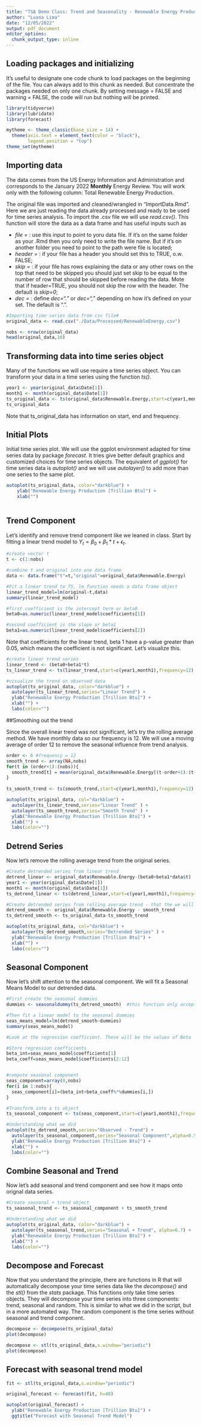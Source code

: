 ```yaml
---
title: "TSA Demo Class: Trend and Seasonality - Renewable Energy Production Modeling"
author: "Luana Lima"
date: "12/05/2022"
output: pdf_document
editor_options: 
  chunk_output_type: inline
---
```


## Loading packages and initializing

It's useful to designate one code chunk to load packages on the beginning of the file. You can always add to this chunk as needed. But concentrate the packages needed on only one chunk. 
By setting message = FALSE and warning = FALSE, the code will run but nothing will be printed. 

```r
library(tidyverse)
library(lubridate)
library(forecast)

mytheme <- theme_classic(base_size = 14) +
  theme(axis.text = element_text(color = "black"), 
        legend.position = "top") 
theme_set(mytheme)
```

## Importing data

The data comes from the US Energy Information and Administration and corresponds to the January 2022 **Monthly** Energy Review. You will work only with the following column: Total Renewable Energy Production.

The original file was imported and cleaned/wrangled in "ImportData.Rmd". Here we are just reading the data already processed and ready to be used for time series analysis. To import the .csv file we will use  *read.csv()*. This function will store the data as a data frame and has useful inputs such as

* *file = * : use this input to point to yoru data file. If it's on the same folder as your .Rmd then you only need to write the file name. But if it's on another folder you need to point to the path were file is located;
* *header =* : if your file has a header you should set this to TRUE, o.w. FALSE;
* *skip =* : if your file has rows explaining the data or any other rows on the top that need to be skipped you should just set skip to be equal to the number of row that should be skipped before reading the data. Mote that if header=TRUE, you should not skip the row with the header. The default is *skip=0*;
* *dec =* : define *dec="."* or *dec=","* depending on how it's defined on your set. The default is ".".

```r

#Importing time series data from csv file#
original_data <- read.csv("./Data/Processed/RenewableEnergy.csv")

nobs <- nrow(original_data)
head(original_data,10)

```
## Transforming data into time series object

Many of the functions we will use require a time series object. You can transform your data in a time series using the function *ts()*. 

```r
year1 <- year(original_data$Date[1])
month1 <- month(original_data$Date[1])
ts_original_data <- ts(original_data$Renewable.Energy,start=c(year1,month1),frequency=12) 
ts_original_data
```

Note that ts_original_data has information on start, end and frequency. 

## Initial Plots

Initial time series plot. We will use the ggplot environment adapted for time series data by package *forecast*. It tries give better default graphics and customized choices for time series objects. The equivalent of *ggplot()* for time series data is *autoplot()* and we will use *autolayer()* to add more than one series to the same plot. 

```r

autoplot(ts_original_data, color="darkblue") +
    ylab("Renewable Energy Production [Trillion Btu]") +
    xlab("")
  

```


## Trend Component

Let's identify and remove trend component like we leaned in class. Start by fitting a linear trend model to $Y_t=\beta_0+\beta_1*t+\epsilon_t$. 

```r
#create vector t
t <- c(1:nobs)

#combine t and original into one data frame
data <- data.frame("t"=t,"original"=original_data$Renewable.Energy)

#Fit a linear trend to TS, lm function needs a data frame object
linear_trend_model=lm(original~t,data)  
summary(linear_trend_model)

#first coefficient is the intercept term or beta0
beta0=as.numeric(linear_trend_model$coefficients[1])  

#second coefficient is the slope or beta1
beta1=as.numeric(linear_trend_model$coefficients[2])  

```
Note that coefficients for the linear trend, beta 1 have a p-value greater than 0.05, which means the coefficient is not significant. Let's visualize this.

```r
#create linear trend series
linear_trend <- (beta0+beta1*t)
ts_linear_trend <- ts(linear_trend,start=c(year1,month1),frequency=12) 

#visualize the trend on observed data
autoplot(ts_original_data, color="darkblue") +
  autolayer(ts_linear_trend,series="Linear Trend") +
  ylab("Renewable Energy Production [Trillion Btu]") +
  xlab("") +
  labs(color="")

```

##Smoothing out the trend

Since the overall linear trend was not significant, let's try the rolling average method. We have monthly data so our frequency is 12. We will use a moving average of order 12 to remove the seasonal influence from trend analysis.

```r

order <- 6 #frequency = 12
smooth_trend <- array(NA,nobs)
for(t in (order+1):(nobs)){
  smooth_trend[t] = mean(original_data$Renewable.Energy[(t-order+1):(t+order)])
}
  
ts_smooth_trend <- ts(smooth_trend,start=c(year1,month1),frequency=12) 

autoplot(ts_original_data, col="darkblue") +
  autolayer(ts_linear_trend,series="Linear Trend" ) +
  autolayer(ts_smooth_trend,series="Smooth Trend" ) +
  ylab("Renewable Energy Production [Trillion Btu]") +
  xlab("") +
  labs(color="")

```


## Detrend Series

Now let's remove the rolling average trend from the original series.

```r
#Create detrended series from linear trend
detrend_linear <- original_data$Renewable.Energy-(beta0+beta1*data$t)   
year1 <- year(original_data$Date[1])
month1 <- month(original_data$Date[1])
ts_detrend_linear <- ts(detrend_linear,start=c(year1,month1),frequency=12) 

#Create detrended series from rolling average trend - that the we will use
detrend_smooth <- original_data$Renewable.Energy - smooth_trend
ts_detrend_smooth <- ts_original_data-ts_smooth_trend

autoplot(ts_original_data, col="darkblue") +
  autolayer(ts_detrend_smooth,series="Detrended Series" ) +
  ylab("Renewable Energy Production [Trillion Btu]") +
  xlab("") +
  labs(color="")
```



## Seasonal Component

Now let's shift attention to the seasonal component. We will fit a Seasonal Means Model to our detrended data.

```r
#First create the seasonal dummies
dummies <- seasonaldummy(ts_detrend_smooth)  #this function only accepts ts object

#Then fit a linear model to the seasonal dummies
seas_means_model=lm(detrend_smooth~dummies)
summary(seas_means_model)

#Look at the regression coefficient. These will be the values of Beta

#Store regression coefficients
beta_int=seas_means_model$coefficients[1]
beta_coeff=seas_means_model$coefficients[2:12]



```

```r
#compute seasonal component
seas_component=array(0,nobs)
for(i in 1:nobs){
  seas_component[i]=(beta_int+beta_coeff%*%dummies[i,])
}

#Transform into a ts object
ts_seasonal_component <- ts(seas_component,start=c(year1,month1),frequency=12) 

#Understanding what we did
autoplot(ts_detrend_smooth,series="Observed - Trend") +
  autolayer(ts_seasonal_component,series="Seasonal Component",alpha=0.5) +
  ylab("Renewable Energy Production [Trillion Btu]") +
  xlab("") +
  labs(color="")

```


## Combine Seasonal and Trend

Now let's add seasonal and trend component and see how it maps onto orignal data series.

```r
#Create seasonal + trend object
ts_seasonal_trend <- ts_seasonal_component + ts_smooth_trend 

#Understanding what we did
autoplot(ts_original_data, color="darkblue") +
  autolayer(ts_seasonal_trend,series="Seasonal + Trend", alpha=0.7) +
  ylab("Renewable Energy Production [Trillion Btu]") +
  xlab("") +
  labs(color="")

```

## Decompose and Forecast

Now that you understand the principle, there are functions in R that will automatically decompose your time series data like the *decompose()* and the *stl()* from the *stats* package. This functions only take time series objects. They will decompose your time series into three components: trend, seasonal and random. This is similar to what we did in the script, but in a more automated way. The random component is the time series without seasonal and trend component. 



```r
decompose <- decompose(ts_original_data) 
plot(decompose)

```
  
  
```r
decompose <- stl(ts_original_data,s.window="periodic")
plot(decompose)
```
  

## Forecast with seasonal trend model

```r
fit <- stl(ts_original_data,s.window="periodic")

original_forecast <- forecast(fit, h=48)

autoplot(original_forecast) + 
  ylab("Renewable Energy Production [Trillion Btu]") + 
  ggtitle("Forecast with Seasonal Trend Model")

```